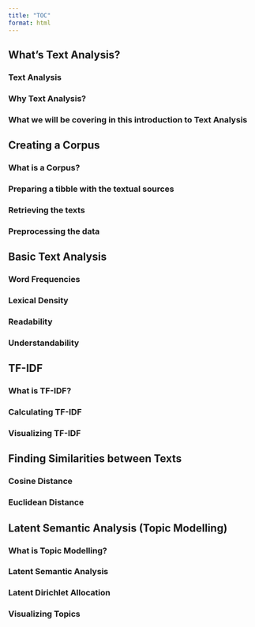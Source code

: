 ```yaml
---
title: "TOC"
format: html
---
```


## What's Text Analysis?
### Text Analysis
### Why Text Analysis?
### What we will be covering in this introduction to Text Analysis

## Creating a Corpus
### What is a Corpus?
### Preparing a tibble with the textual sources
### Retrieving the texts
### Preprocessing the data

## Basic Text Analysis
### Word Frequencies
### Lexical Density
### Readability
### Understandability

## TF-IDF
### What is TF-IDF?
### Calculating TF-IDF
### Visualizing TF-IDF

## Finding Similarities between Texts
### Cosine Distance
### Euclidean Distance

## Latent Semantic Analysis (Topic Modelling)
### What is Topic Modelling?
### Latent Semantic Analysis
### Latent Dirichlet Allocation
### Visualizing Topics


